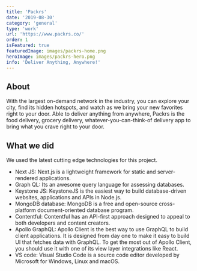 ```yaml
---
title: 'Packrs'
date: '2019-08-30'
category: 'general'
type: 'work'
url: 'https://www.packrs.co/'
order: 1
isFeatured: true
featuredImage: images/packrs-home.png
heroImage: images/packrs-hero.png
info: 'Deliver Anything, Anywhere!'
---
```


## About

With the largest on-demand network in the industry, you can explore your city, find its hidden hotspots, and watch as we bring your new favorites right to your door. Able to deliver anything from anywhere, Packrs is the food delivery, grocery delivery, whatever-you-can-think-of delivery app to bring what you crave right to your door.
## What we did

We used the latest cutting edge technologies for this project.

- Next JS: Next.js is a lightweight framework for static and server-rendered applications.
- Graph QL: Its an awesome query language for assessing databases.
- Keystone JS: KeystoneJS is the easiest way to build database-driven websites, applications and APIs in Node.js.
- MongoDB database: MongoDB is a free and open-source cross-platform document-oriented database program.
- Contentful: Contentful has an API-first approach designed to appeal to both developers and content creators.
- Apollo GraphQL: Apollo Client is the best way to use GraphQL to build client applications. It is designed from day one to make it easy to build UI that fetches data with GraphQL. To get the most out of Apollo Client, you should use it with one of its view layer integrations like React.
- VS code: Visual Studio Code is a source code editor developed by Microsoft for Windows, Linux and macOS.
